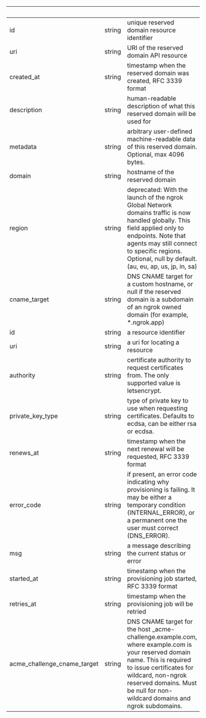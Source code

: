 
| &nbsp;                      | &nbsp; | &nbsp;                                                                                                                                                                                                                                                   |
| --------------------------- | ------ | -------------------------------------------------------------------------------------------------------------------------------------------------------------------------------------------------------------------------------------------------------- |
| id                          | string | unique reserved domain resource identifier                                                                                                                                                                                                               |
| uri                         | string | URI of the reserved domain API resource                                                                                                                                                                                                                  |
| created_at                  | string | timestamp when the reserved domain was created, RFC 3339 format                                                                                                                                                                                          |
| description                 | string | human-readable description of what this reserved domain will be used for                                                                                                                                                                                 |
| metadata                    | string | arbitrary user-defined machine-readable data of this reserved domain. Optional, max 4096 bytes.                                                                                                                                                          |
| domain                      | string | hostname of the reserved domain                                                                                                                                                                                                                          |
| region                      | string | deprecated: With the launch of the ngrok Global Network domains traffic is now handled globally. This field applied only to endpoints. Note that agents may still connect to specific regions. Optional, null by default. (au, eu, ap, us, jp, in, sa)   |
| cname_target                | string | DNS CNAME target for a custom hostname, or null if the reserved domain is a subdomain of an ngrok owned domain (for example, \*.ngrok.app)                                                                                                                       |
| id                          | string | a resource identifier                                                                                                                                                                                                                                    |
| uri                         | string | a uri for locating a resource                                                                                                                                                                                                                            |
| authority                   | string | certificate authority to request certificates from. The only supported value is letsencrypt.                                                                                                                                                             |
| private_key_type            | string | type of private key to use when requesting certificates. Defaults to ecdsa, can be either rsa or ecdsa.                                                                                                                                                  |
| renews_at                   | string | timestamp when the next renewal will be requested, RFC 3339 format                                                                                                                                                                                       |
| error_code                  | string | if present, an error code indicating why provisioning is failing. It may be either a temporary condition (INTERNAL_ERROR), or a permanent one the user must correct (DNS_ERROR).                                                                         |
| msg                         | string | a message describing the current status or error                                                                                                                                                                                                         |
| started_at                  | string | timestamp when the provisioning job started, RFC 3339 format                                                                                                                                                                                             |
| retries_at                  | string | timestamp when the provisioning job will be retried                                                                                                                                                                                                      |
| acme_challenge_cname_target | string | DNS CNAME target for the host \_acme-challenge.example.com, where example.com is your reserved domain name. This is required to issue certificates for wildcard, non-ngrok reserved domains. Must be null for non-wildcard domains and ngrok subdomains. |
